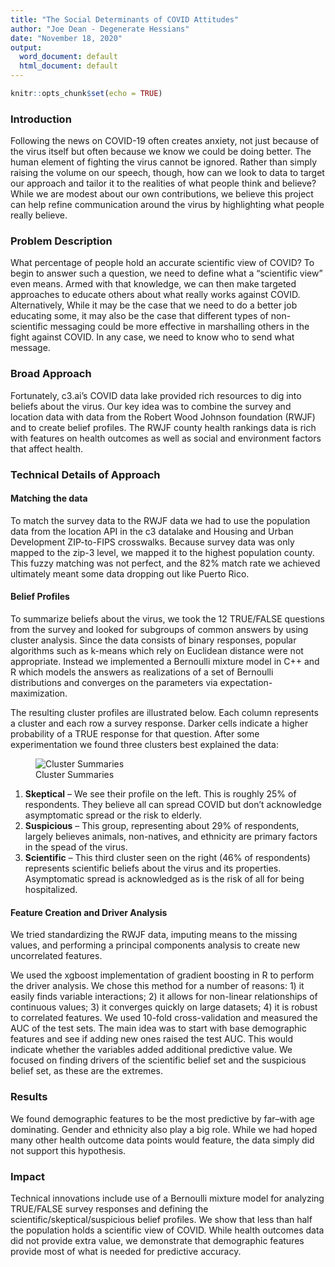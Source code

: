 ```yaml
---
title: "The Social Determinants of COVID Attitudes"
author: "Joe Dean - Degenerate Hessians"
date: "November 18, 2020"
output:
  word_document: default
  html_document: default
---
```


```r
knitr::opts_chunk$set(echo = TRUE)
```

### Introduction 

Following the news on COVID-19 often creates anxiety, not just because of the virus itself but often because we know we could be doing better.  The human element of fighting the virus cannot be ignored.  Rather than simply raising the volume on our speech, though, how can we look to data to target our approach and tailor it to the realities of what people think and believe?  While we are modest about our own contributions, we believe this project can help refine communication around the virus by highlighting what people really believe.  


### Problem Description 

What percentage of people hold an accurate scientific view of COVID?  To begin to answer such a question, we need to define what a "scientific view" even means.  Armed with that knowledge, we can then make targeted approaches to educate others about what really works against COVID.  Alternatively, While it may be the case that we need to do a better job educating some, it may also be the case that different types of non-scientific messaging could be more effective in marshalling others in the fight against COVID.  In any case, we need to know who to send what message.


### Broad Approach 

Fortunately, c3.ai's COVID data lake provided rich resources to dig into beliefs about the virus.  Our key idea was to combine the survey and location data with data from the Robert Wood Johnson foundation (RWJF) and to create belief profiles.  The RWJF county health rankings data is rich with features on health outcomes as well as social and environment factors that affect health.     



### Technical Details of Approach 

#### Matching the data

To match the survey data to the RWJF data we had to use the population data from the location API in the c3 datalake and Housing and Urban Development ZIP-to-FIPS crosswalks.  Because survey data was only mapped to the zip-3 level, we mapped it to the highest population county.  This fuzzy matching was not perfect, and the 82% match rate we achieved ultimately meant some data dropping out like Puerto Rico.  

#### Belief Profiles 

To summarize beliefs about the virus, we took the 12 TRUE/FALSE questions from the survey and looked for subgroups of common answers by using cluster analysis.  Since the data consists of binary responses, popular algorithms such as k-means which rely on Euclidean distance were not appropriate.  Instead we implemented a Bernoulli mixture model in C++ and R which models the answers as realizations of a set of Bernoulli distributions and converges on the parameters via expectation-maximization.  

The resulting cluster profiles are illustrated below.  Each column represents a cluster and each row a survey response.  Darker cells indicate a higher probability of a TRUE response for that question.  After some experimentation we found three clusters best explained the data:

![Cluster Summaries](images/cluster-summaries.png)

1.  **Skeptical** -- We see their profile on the left.  This is roughly 25% of respondents.  They believe all can spread COVID but don't acknowledge asymptomatic spread or the risk to elderly.  
2.  **Suspicious** -- This group, representing about 29% of respondents, largely believes animals, non-natives, and ethnicity are primary factors in the spead of the virus.  
3.  **Scientific** -- This third cluster seen on the right (46% of respondents) represents scientific beliefs about the virus and its properties.  Asymptomatic spread is acknowledged as is the risk of all for being hospitalized.



#### Feature Creation and Driver Analysis

We tried standardizing the RWJF data, imputing means to the missing values, and performing a principal components analysis to create new uncorrelated features.  

We used the xgboost implementation of gradient boosting in R to perform the driver analysis.  We chose this method for a number of reasons: 1) it easily finds variable interactions; 2) it allows for non-linear relationships of continuous values; 3) it converges quickly on large datasets; 4) it is robust to correlated features.  We used 10-fold cross-validation and measured the AUC of the test sets.  The main idea was to start with base demographic features and see if adding new ones raised the test AUC.  This would indicate whether the variables added additional predictive value. We focused on finding drivers of the scientific belief set and the suspicious belief set, as these are the extremes.   


### Results 

We found demographic features to be the most predictive by far--with age dominating.  Gender and ethnicity also play a big role.  While we had hoped many other health outcome data points would feature, the data simply did not support this hypothesis.   

### Impact 

Technical innovations include use of a Bernoulli mixture model for analyzing TRUE/FALSE survey responses and defining the scientific/skeptical/suspicious belief profiles.  We show that less than half the population holds a scientific view of COVID. While health outcomes data did not provide extra value, we demonstrate that demographic features provide most of what is needed for predictive accuracy.   
